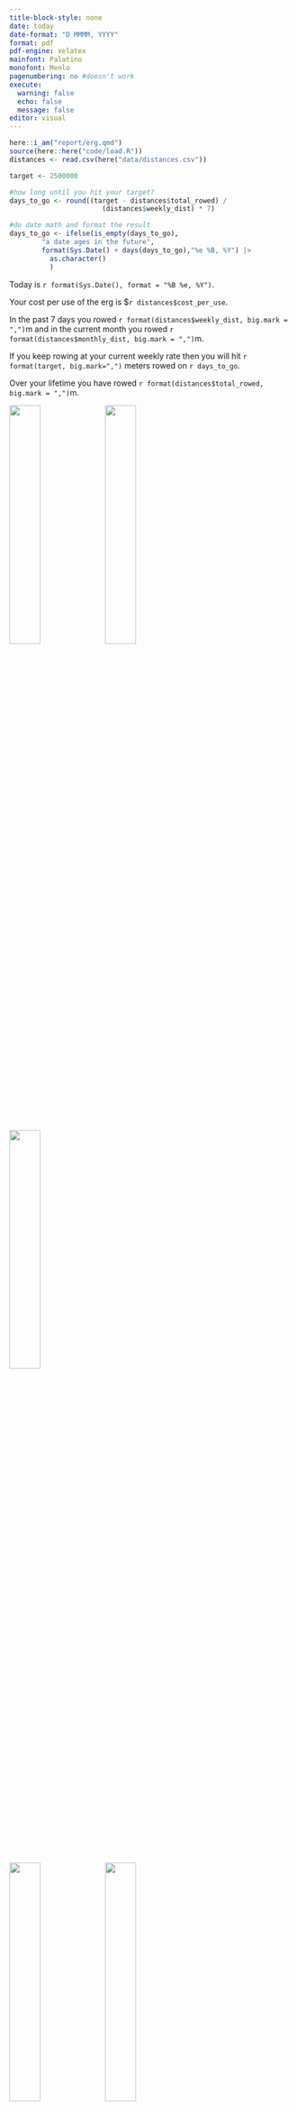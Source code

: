 ```yaml
---
title-block-style: none
date: today
date-format: "D MMMM, YYYY"
format: pdf
pdf-engine: xelatex
mainfont: Palatino
monofont: Menlo
pagenumbering: no #doesn't work
execute:
  warning: false
  echo: false
  message: false
editor: visual
---
```


```r
here::i_am("report/erg.qmd")
source(here::here("code/load.R"))
distances <- read.csv(here("data/distances.csv"))
```

```r
target <- 2500000

#how long until you hit your target?
days_to_go <- round((target - distances$total_rowed) / 
                       (distances$weekly_dist) * 7)

#do date math and format the result
days_to_go <- ifelse(is_empty(days_to_go),
        "a date ages in the future",
        format(Sys.Date() + days(days_to_go),"%e %B, %Y") |>
          as.character()
          )
```

Today is `r format(Sys.Date(), format = "%B %e, %Y")`.

Your cost per use of the erg is \$`r distances$cost_per_use`.

In the past 7 days you rowed `r format(distances$weekly_dist, big.mark = ",")`m and in the current month you rowed `r format(distances$monthly_dist, big.mark = ",")`m.

If you keep rowing at your current weekly rate then you will hit `r format(target, big.mark=",")` meters rowed on `r days_to_go`.

Over your lifetime you have rowed `r format(distances$total_rowed, big.mark = ",")`m.

![](`r here( "figures/intensity.png ")`){width="33%"}
![](`r here( "figures/cum_dist.png ")`){width="33%"}
![](`r here( "figures/Active_calories_burned.png ")`){width="33%"}

![](`r here( "figures/resting_heart.png ")`){width="33%"}
![](`r here( "figures/heart_variability.png ") `){width="33%"}
![](`r here( "figures/VO2max.png ")`){width="33%"}

![](`r here( "figures/2k.png ")`){width="33%"}
![](`r here( "figures/5k.png ")`){width="33%"}
![](`r here( "figures/6k.png ")`){width="33%"}
